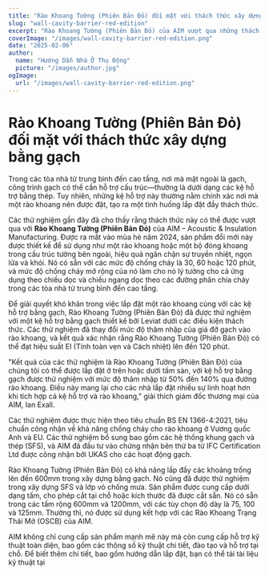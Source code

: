 ```yaml
---
title: "Rào Khoang Tường (Phiên Bản Đỏ) đối mặt với thách thức xây dựng bằng gạch"
slug: "wall-cavity-barrier-red-edition"
excerpt: "Rào Khoang Tường (Phiên Bản Đỏ) của AIM vượt qua những thách thức lắp đặt bằng cách tích hợp với các kệ hỗ trợ bằng gạch trong khi đảm bảo bảo vệ chống cháy mạnh mẽ."
coverImage: "/images/wall-cavity-barrier-red-edition.png"
date: "2025-02-06"
author:
  name: "Hướng Dẫn Nhà Ở Thụ Động"
  picture: "/images/author.jpg"
ogImage:
  url: "/images/wall-cavity-barrier-red-edition.png"
---
```


# Rào Khoang Tường (Phiên Bản Đỏ) đối mặt với thách thức xây dựng bằng gạch

Trong các tòa nhà từ trung bình đến cao tầng, nơi mà mặt ngoài là gạch, công trình gạch có thể cần hỗ trợ cấu trúc—thường là dưới dạng các kệ hỗ trợ bằng thép. Tuy nhiên, những kệ hỗ trợ này thường nằm chính xác nơi mà một rào khoang nên được đặt, tạo ra một tình huống lắp đặt đầy thách thức.

Các thử nghiệm gần đây đã cho thấy rằng thách thức này có thể được vượt qua với **Rào Khoang Tường (Phiên Bản Đỏ)** của AIM – Acoustic & Insulation Manufacturing. Được ra mắt vào mùa hè năm 2024, sản phẩm đổi mới này được thiết kế để sử dụng như một rào khoang hoặc một bộ đóng khoang trong cấu trúc tường bên ngoài, hiệu quả ngăn chặn sự truyền nhiệt, ngọn lửa và khói. Nó có sẵn với các mức độ chống cháy là 30, 60 hoặc 120 phút, và mức độ chống cháy mở rộng của nó làm cho nó lý tưởng cho cả ứng dụng theo chiều dọc và chiều ngang dọc theo các đường phân chia cháy trong các tòa nhà từ trung bình đến cao tầng.

Để giải quyết khó khăn trong việc lắp đặt một rào khoang cùng với các kệ hỗ trợ bằng gạch, Rào Khoang Tường (Phiên Bản Đỏ) đã được thử nghiệm với một kệ hỗ trợ bằng gạch thiết kế bởi Leviat dưới các điều kiện thách thức. Các thử nghiệm đã thay đổi mức độ thâm nhập của giá đỡ gạch vào rào khoang, và kết quả xác nhận rằng Rào Khoang Tường (Phiên Bản Đỏ) có thể đạt hiệu suất EI (Tính toàn vẹn và Cách nhiệt) lên đến 120 phút.

"Kết quả của các thử nghiệm là Rào Khoang Tường (Phiên Bản Đỏ) của chúng tôi có thể được lắp đặt ở trên hoặc dưới tấm sàn, với kệ hỗ trợ bằng gạch được thử nghiệm với mức độ thâm nhập từ 50% đến 140% qua đường rào khoang. Điều này mang lại cho các nhà lắp đặt nhiều sự linh hoạt hơn khi tích hợp cả kệ hỗ trợ và rào khoang," giải thích giám đốc thương mại của AIM, Ian Exall.

Các thử nghiệm được thực hiện theo tiêu chuẩn BS EN 1366-4:2021, tiêu chuẩn công nhận về khả năng chống cháy cho rào khoang ở Vương quốc Anh và EU. Các thử nghiệm bổ sung bao gồm các hệ thống khung gạch và thép (SFS), và AIM đã đầu tư vào chứng nhận bên thứ ba từ IFC Certification Ltd được công nhận bởi UKAS cho các hoạt động gạch.

Rào Khoang Tường (Phiên Bản Đỏ) có khả năng lấp đầy các khoảng trống lên đến 600mm trong xây dựng bằng gạch. Nó cũng đã được thử nghiệm trong xây dựng SFS và lớp vỏ chống mưa. Sản phẩm được cung cấp dưới dạng tấm, cho phép cắt tại chỗ hoặc kích thước đã được cắt sẵn. Nó có sẵn trong các tấm rộng 600mm và 1200mm, với các tùy chọn độ dày là 75, 100 và 125mm. Thường thì, nó được sử dụng kết hợp với các Rào Khoang Trạng Thái Mở (OSCB) của AIM.

AIM không chỉ cung cấp sản phẩm mạnh mẽ này mà còn cung cấp hỗ trợ kỹ thuật toàn diện, bao gồm các thông số kỹ thuật chi tiết, đào tạo và hỗ trợ tại chỗ. Để biết thêm chi tiết, bao gồm hướng dẫn lắp đặt, bạn có thể tải tài liệu kỹ thuật tại